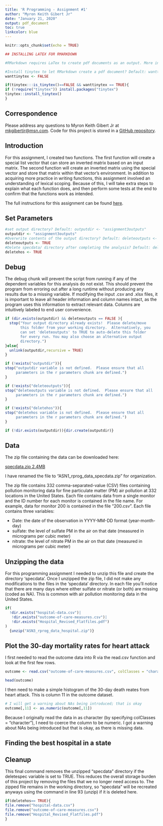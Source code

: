 ```yaml
---
title: 'R Programming - Assignment #1'
author: "Myron Keith Gibert Jr"
date: "January 21, 2020"
output: pdf_document
toc: true
linkcolor: blue
---
```


```r
knitr::opts_chunk$set(echo = TRUE)
```

```r
## INSTALLING LATEX FOR RMARKDOWN

#RMarkdown requires LaTex to create pdf documents as an output. More information can be found [here](https://bookdown.org/yihui/rmarkdown/pdf-document.html). Alternatively, output can be set to "html_document" or "word_document". End users may install LaTex by setting the "wanttinytex" variable to FALSE and running the following script:

#Install tinytex to let RMarkdown create a pdf document? Default: wanttinytex <- FALSE
wanttinytex <- FALSE

if(tinytex:::is_tinytex()==FALSE && wanttinytex == TRUE){
if (!require("tinytex")) install.packages("tinytex")
tinytex::install_tinytex()
}
```

## Correspondence 
Please address any questions to Myron Keith Gibert Jr at [mkgibertjr@msn.com](mailto:mkgibertjr@msn.com).  Code for this project is stored in a [GitHub repository](https://github.com/mkgibertjr/CouseraRProgramming_Assignments).

## Introduction
For this assignment, I created two functions.  The first function will create a special list vector that can store an inverted matrix based on an input matrix.  The second function will create an inverted matrix using the special vector and store that matrix within that vector's environment.  In addition to acquiring more practice in writing functions, this assignment involved an understanding of lexical scoping. Because of this, I will take extra steps to explain what each function does, and then perform some tests at the end to confirm that the functions work as intended.

The full instructions for this assignment can be found [here](https://github.com/rdpeng/ProgrammingAssignment2).

## Set Parameters
```r
#set output directory? Default: outputdir <- "assignment3outputs"
outputdir <- "assignment3outputs"
#Overwrite contents of the output directory? Default: deleteoutputs <- FALSE
deleteoutputs <- TRUE
#Delete specdata/ directory after completing the analysis? Default: deletespec <- TRUE
deletehos <- TRUE
```

## Debug

The debug chunk will prevent the script from running if any of the dependent variables for this analysis do not exist.  This should prevent the program from erroring out after a long runtime without producing any results due to a missing variable.  If modifying the input .csv and .xlsx files, it is important to leave all header information and column names intact, as the program uses this information to extract relevant data.  Columns are intuitively labeled to end user convenience.

```r
if (dir.exists(outputdir) && deleteoutputs == FALSE ){
  stop("Your output directory already exists!  Please delete/move 
       this folder from your working directory.  Alternatively, you 
       can set 'deleteoutputs' to TRUE to auto-delete this folder 
       for every run. You may also choose an alternative output 
       directory.")
}else{
  unlink(outputdir,recursive = TRUE)
}

if (!exists("outputdir")){
stop("outputdir variable is not defined.  Please ensure that all 
     parameters in the r parameters chunk are defined.")
}

if (!exists("deleteoutputs")){
stop("deleteoutputs variable is not defined.  Please ensure that all 
     parameters in the r parameters chunk are defined.")
}

if (!exists("deletehos")){
stop("deletehos variable is not defined.  Please ensure that all 
     parameters in the r parameters chunk are defined.")
}

if (!dir.exists(outputdir)){dir.create(outputdir)}
```

## Data
The zip file containing the data can be downloaded here:

[specdata.zip 2.4MB](https://d396qusza40orc.cloudfront.net/rprog%2Fdata%2Fspecdata.zip)

I have renamed the file to "ASN1_rprog_data_specdata.zip" for organization.

The zip file contains 332 comma-separated-value (CSV) files containing pollution monitoring data for fine particulate matter (PM) air pollution at 332 locations in the United States. Each file contains data from a single monitor and the ID number for each monitor is contained in the file name. For example, data for monitor 200 is contained in the file "200.csv". Each file contains three variables:

* Date: the date of the observation in YYYY-MM-DD format (year-month-day)
* sulfate: the level of sulfate PM in the air on that date (measured in micrograms per cubic meter)
* nitrate: the level of nitrate PM in the air on that date (measured in micrograms per cubic meter)

## Unzipping the data

For this programming assignment I needed to unzip this file and create the directory 'specdata'. Once I unzipped the zip file, I did not make any modifications to the files in the 'specdata' directory. In each file you'll notice that there are many days where either sulfate or nitrate (or both) are missing (coded as NA). This is common with air pollution monitoring data in the United States.

```r
if(
  !dir.exists("hospital-data.csv")|
   !dir.exists("outcome-of-care-measures.csv")|
   !dir.exists("Hospital_Revised_Flatfiles.pdf")
)
  {unzip("ASN3_rprog_data_hospital.zip")}

```

## Plot the 30-day mortality rates for heart attack

I first needed to read the outcome data into R via the read.csv function and look at the first few rows.

```r
outcome <- read.csv("outcome-of-care-measures.csv", colClasses = "character")

head(outcome)
```

I then need to make a simple histogram of the 30-day death reates from heart attack.  This is column 11 in the outcome dataset.

```r

# I will get a warning about NAs being introduced; that is okay
outcome[,11] <- as.numeric(outcome[,11])

```

Because I originally read the data in as character (by specifying colClasses = "character"), I need to coerce the column to be numeric. I got a warning about NAs being introduced but that is okay, as there is missing data.

## Finding the best hospital in a state



## Cleanup
This final command removes the unzipped "specdata" directory if the deletespec variable is set to TRUE.  This reduces the overall storage burden of this project by removing the files that we no longer need access to. The zipped file remains in the working directory, so "specdata" will be recreated anyways using the command in line 93 (unzip) if it is deleted here.

```r
if(deletehos== TRUE){
file.remove("hospital-data.csv")
file.remove("outcome-of-care-measures.csv")
file.remove("Hospital_Revised_Flatfiles.pdf")
}
```

